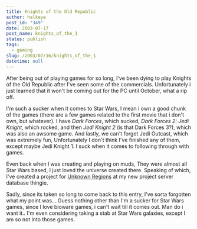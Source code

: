 ```yaml
---
title: Knights of the Old Republic
author: halkeye
post_id: "349"
date: 2003-07-17
post_name: knights_of_the_1
status: publish
tags:
  - gaming
slug: /2003/07/16/knights_of_the_1
datetime: null
---
```


After being out of playing games for so long, I've been dying to play Knights of the Old Republic after I've seen some of the commercials. Unfortunately i just learned that it won't be coming out for the PC until October, what a rip off.

I'm such a sucker when it comes to Star Wars, I mean i own a good chunk of the games (there are a few games related to the first movie that i don't own, but whatever). I have _Dark Forces_, which sucked, _Dark Forces 2: Jedi Knight_, which rocked, and then _Jedi Knight 2_ (is that Dark Forces 3?), which was also an awsome game. And lastly, we can't forget Jedi Outcast, which was extremely fun, Unfortunately I don't think I've finished any of them, except maybe Jedi Knight 1. I suck when it comes to following through with games.

Even back when I was creating and playing on muds, They were almost all Star Wars based, I just loved the universe created there. Speaking of which, I've created a project for [Unknown Regions](https://www.kodekoan.com/project/ur) at my new project server database thingie.

Sadly, since its taken so long to come back to this entry, I've sorta forgotten what my point was... Guess nothing other than I'm a sucker for Star Wars games, since I love bioware games, i can't wait till it comes out. Man do i want it.. I'm even considering taking a stab at Star Wars galaxies, except I am so not into those games.